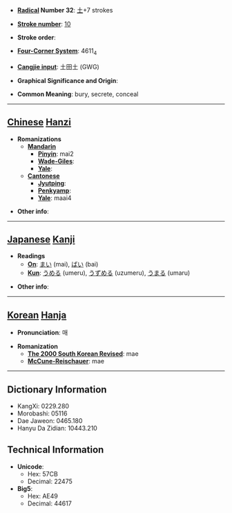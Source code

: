 * '''[[Wiktionary:Chinese radical index| Radical]] Number 32''': [[Wiktionary:Chinese radical index 土|土]]+7 strokes

* '''[[Wiktionary:Chinese total strokes index|Stroke number]]''': [[Wiktionary:Chinese total strokes index 10|10]]

* '''Stroke order''': 

* '''[[Wiktionary:Chinese four corner index|Four-Corner System]]''': 4611<sub>4</sub>

* '''[[Wiktionary:Chinese Cangjie index|Cangjie input]]''': 土田土 (GWG)

* '''Graphical Significance and Origin''': 

* '''Common Meaning''': bury, secrete, conceal

----

== [[Chinese]] [[Hanzi]] ==

* '''Romanizations'''
** '''[[Mandarin]]'''
*** '''[[Pinyin]]''': mai2
*** '''[[Wade-Giles]]''': 
*** '''[[Yale]]''': 
** '''[[Cantonese]]'''
*** '''[[Jyutping]]''':
*** '''[[Penkyamp]]''': 
*** '''[[Yale]]''': maai4

* '''Other info''': 

----

== [[Japanese]] [[Kanji]] ==

* '''Readings'''
** '''[[On]]''': [[まい]] (mai), [[ばい]] (bai)
** '''[[Kun]]''': [[うめる]] (umeru), [[うずめる]] (uzumeru), [[うまる]] (umaru)

* '''Other info''':  

----

== [[Korean]] [[Hanja]] ==

* '''Pronunciation''': 매

* '''Romanization'''
** '''[[The 2000 South Korean Revised Romanization|The 2000 South Korean Revised]]''': mae
** '''[[McCune-Reischauer]]''': mae

----

== Dictionary Information ==

* KangXi: 0229.280
* Morobashi: 05116
* Dae Jaweon: 0465.180
* Hanyu Da Zidian: 10443.210

== Technical Information ==

* '''Unicode''':
** Hex: 57CB
** Decimal: 22475
* '''Big5''':
** Hex: AE49
** Decimal: 44617